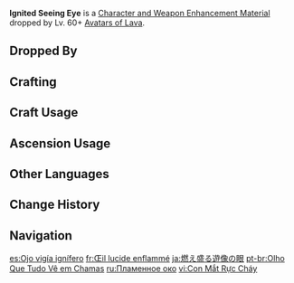 {{Item Infobox
|id           = 112112
|image        = Item Ignited Seeing Eye.png
|type         = Character and Weapon Enhancement Materials
|invCategory  = Character Development Items
|group        = Avatar of Lava Materials
|group2       = Elite Enemy Drops
|quality      = 4
|description  = A core retrieved from within the body of a defeated [[Avatar of Lava]].<br>It emits a considerable heat.<br>It is said that once such a core has formed, left to itself, it will develop into a new Avatar of Lava. In ancient times, it was once believed that all forms of life could be traced back to [[phlogiston|conflagration]], and that in the spark of burning matter lay the origins of the soul and sentient wisdom. Perhaps the very existence of Avatar of Lava would bear out such a belief - or perhaps it was the emergence of this theory itself that explains how they came to inhabit the land of [[Natlan]]...
|source1      = Dropped by Lv. 60+ [[Avatar of Lava|Avatars of Lava]]
|source2      = [[Crafting]]
}}
'''Ignited Seeing Eye''' is a [[Character and Weapon Enhancement Material]] dropped by Lv. 60+ [[Avatar of Lava|Avatars of Lava]].

==Dropped By==
{{Dropped By|level=60}}

==Crafting==
{{Recipe
|type = Crafting
|Ignited Seed of Life = 3
|Mora = 125
|sort = Ignited Seed of Life;Mora
}}

==Craft Usage==
{{Craft Usage}}

==Ascension Usage==
{{Ascension Usage}}

==Other Languages==
{{Other Languages
|en       = Ignited Seeing Eye
|zhs      = 聚燃的游像眼
|zhs_rm   = 
|zht      = 聚燃的遊像眼
|zht_rm   = 
|zh_tl    = 
|ja       = 燃え盛る遊像の眼
|ja_rm    = Moesakaru Yuuzou no Me{{Assumed}}
|ja_tl    = 
|ko       = 불뭉치의 눈
|ko_tl    = 
|es       = Ojo vigía ignífero
|es_tl    = Flaming Watchful Eye
|fr       = Œil lucide enflammé
|fr_tl    = Flaming Lucid Eye
|ru       = Пламенное око
|ru_tl    = Flaming Eye
|th       = Ignited Seeing Eye
|vi       = Con Mắt Rực Cháy
|vi_tl    = 
|de       = Loderndes Gestaltauge
|de_tl    = Blazing Eye Shape
|id       = Ignited Seeing Eye
|pt       = Olho Que Tudo Vê em Chamas
|pt_tl    = 
|tr       = Alevli Göz
|tr_tl    = 
|it       = Occhio vigile infuocato
|it_tl    = 
}}

==Change History==
{{Change History|5.0}}

==Navigation==
{{Development Item Navbox|Character and Weapon Enhancement Materials}}

[[es:Ojo vigía ignífero]]
[[fr:Œil lucide enflammé]]
[[ja:燃え盛る遊像の眼]]
[[pt-br:Olho Que Tudo Vê em Chamas]]
[[ru:Пламенное око]]
[[vi:Con Mắt Rực Cháy]]